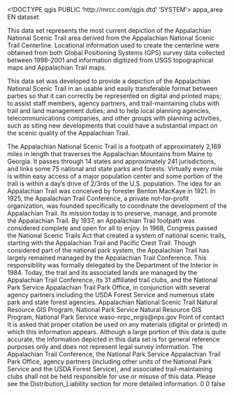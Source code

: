 <!DOCTYPE qgis PUBLIC 'http://mrcc.com/qgis.dtd' 'SYSTEM'>
<qgis version="3.34.10-Prizren">
  <identifier>appa_area</identifier>
  <parentidentifier></parentidentifier>
  <language>EN</language>
  <type>dataset</type>
  <title>appa_area</title>
  <abstract>This data set represents the most current depiction of the Appalachian National Scenic Trail area derived from the Appalachian National Scenic Trail Centerline. Locational information used to create the centerline were obtained from both Global Positioning Systems (GPS) survey data collected between 1998-2001 and information digitized from USGS topographical maps and Appalachian Trail maps. 

This data set was developed to provide a depiction of the Appalachian National Scenic Trail in an usable and easily transferable format between parties so that it can correctly be represented on digital and printed maps; to assist staff members, agency partners, and trail-maintaining clubs with trail and land management duties; and to help local planning agencies, telecommunications companies, and other groups with planning activities, such as siting new developments that could have a substantial impact on the scenic quality of the Appalachian Trail.

The Appalachian National Scenic Trail is a footpath of approximately 2,169 miles in length that traverses the Appalachian Mountains from Maine to Georgia. It passes through 14 states and approximately 241 jurisdictions, and links some 75 national and state parks and forests. Virtually every mile is within easy access of a major population center and some portion of the trail is within a day's drive of 2/3rds of the U.S. population. The idea for an Appalachian Trail was conceived by forester Benton MacKaye in 1921. In 1925, the Appalachian Trail Conference, a private not-for-profit organization, was founded specifically to coordinate the development of the Appalachian Trail. Its mission today is to preserve, manage, and promote the Appalachian Trail. By 1937, an Appalachian Trail footpath was considered complete and open for all to enjoy. In 1968, Congress passed the National Scenic Trails Act that created a system of national scenic trails, starting with the Appalachian Trail and Pacific Crest Trail. Though considered part of the national park system, the Appalachian Trail has largely remained managed by the Appalachian Trail Conference. This responsibility was formally delegated by the Department of the Interior in 1984. Today, the trail and its associated lands are managed by the Appalachian Trail Conference, its 31 affiliated trail clubs, and the National Park Service Appalachian Trail Park Office, in conjunction with several agency partners including the USDA Forest Service and numerous state park and state forest agencies.</abstract>
  <keywords vocabulary="gmd:topicCategory">
    <keyword>Appalachian National Scenic Trail</keyword>
    <keyword></keyword>
    <keyword></keyword>
  </keywords>
  <contact>
    <name>Natural Resource GIS Program, National Park Service</name>
    <organization>Natural Resource GIS Program, National Park Service</organization>
    <position></position>
    <voice></voice>
    <fax></fax>
    <email>waso-nrpc_nrgis@nps.gov</email>
    <role>Point of contact</role>
  </contact>
  <links>
    <link type="Local Area Network" url="file://\\INP2300FCW12252\D$\GIS\Boundaries\NPSUnits\Current\appa_area.shp" format="" size="" mimeType="" name="Shapefile" description=""/>
  </links>
  <dates/>
  <fees></fees>
  <constraints type="Access">It is asked that proper citation be used on any materials (digital or printed) in which this information appears.</constraints>
  <rights>Although a large portion of this data is quite accurate, the information depicted in this data set is for general reference purposes only and does not represent legal survey information. The Appalachian Trail Conference, the National Park Service Appalachian Trail Park Office, agency partners (including other units of the National Park Service and the USDA Forest Service), and associated trail-maintaining clubs shall not be held responsible for use or misuse of this data. Please see the Distribution_Liability section for more detailed information.</rights>
  <encoding></encoding>
  <crs>
    <spatialrefsys nativeFormat="Wkt">
      <wkt></wkt>
      <proj4></proj4>
      <srsid>0</srsid>
      <srid>0</srid>
      <authid></authid>
      <description></description>
      <projectionacronym></projectionacronym>
      <ellipsoidacronym></ellipsoidacronym>
      <geographicflag>false</geographicflag>
    </spatialrefsys>
  </crs>
  <extent>
    <spatial dimensions="2" minx="-84.20148799999999767" maxz="0" miny="34.625193000000003" maxy="45.90573100000000295" crs="EPSG:4326" minz="0" maxx="-68.91984200000000271"/>
  </extent>
</qgis>
